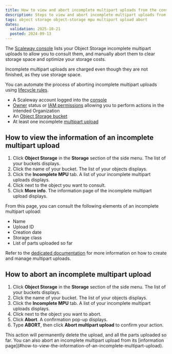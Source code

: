 ```yaml
---
title: How to view and abort incomplete multipart uploads from the console
description: Steps to view and abort incomplete multipart uploads from the Scaleway console.
tags: object storage object-storage mpu multipart upload abort
dates:
  validation: 2025-10-21
  posted: 2024-09-13
---
```



The [Scaleway console](https://console.scaleway.com/) lists your Object Storage incomplete multipart uploads to allow you to consult them, and manually abort them to clear storage space and optimize your storage costs.

<Message type="note">
Incomplete multipart uploads are charged even though they are not finished, as they use storage space.
</Message>

You can automate the process of aborting incomplete multipart uploads using [lifecycle rules](/object-storage/how-to/manage-lifecycle-rules).

<Requirements />

- A Scaleway account logged into the [console](https://console.scaleway.com)
- [Owner](/iam/concepts/#owner) status or [IAM permissions](/iam/concepts/#permission) allowing you to perform actions in the intended Organization
- An [Object Storage bucket](/object-storage/how-to/create-a-bucket/)
- At least one incomplete [multipart upload](/object-storage/api-cli/multipart-uploads/)

## How to view the information of an incomplete multipart upload

1. Click **Object Storage** in the **Storage** section of the side menu. The list of your buckets displays.
2. Click the name of your bucket. The list of your objects displays.
3. Click the **Incomplete MPU** tab. A list of your incomplete multipart uploads displays.
4. Click <Icon name="more" /> next to the object you want to consult.
5. Click **More info**. The information page of the incomplete multipart upload displays.

From this page, you can consult the following elements of an incomplete multipart upload:
- Name
- Upload ID
- Creation date
- Storage class
- List of parts uploaded so far

Refer to the [dedicated documentation](/object-storage/api-cli/multipart-uploads/) for more information on how to create and manage multipart uploads.

## How to abort an incomplete multipart upload

1. Click **Object Storage** in the **Storage** section of the side menu. The list of your buckets displays.
2. Click the name of your bucket. The list of your objects displays.
3. Click the **Incomplete MPU** tab. A list of your incomplete multipart uploads displays.
4. Click <Icon name="more" /> next to the object you want to abort.
5. Click **Abort**. A confirmation pop-up displays.
6. Type **ABORT**, then click **Abort multipart upload** to confirm your action.

<Message type="note">
This action will permanently delete the upload, and all the parts uploaded so far. You can also abort an incomplete multipart upload from its [information page](#how-to-view-the-information-of-an-incomplete-multipart-upload).
</Message>
